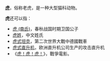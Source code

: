 '''[[虎|虎]]'''，俗称老虎，是一种大型猫科动物。

'''虎'''还可以指：
*[[虎_(南氏)|虎 (南氏)]]，春秋战国时期卫国公子
*[[虎姓|虎姓]]，中文姓氏
*[[虎式坦克|虎式坦克]]，第二次世界大戰中德國戰車
*[[虎式直升机|虎式直升机]]，欧洲直升机公司生产的攻击直升机
*《[[虎！虎！虎！|虎！虎！虎！]]》，戰爭電影。

{{Disambig|Cat=一字消歧义}}